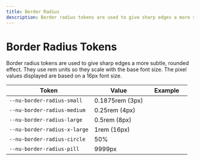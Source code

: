 ```yaml
---
title: Border Radius
description: Border radius tokens are used to give sharp edges a more subtle, rounded effect.
---
```



# Border Radius Tokens

Border radius tokens are used to give sharp edges a more subtle, rounded effect. They use rem units so they scale with the base font size. The pixel values displayed are based on a 16px font size.

| Token                        | Value           | Example                                                                                                  |
| ---------------------------- | --------------- | -------------------------------------------------------------------------------------------------------- |
| `--nu-border-radius-small`   | 0.1875rem (3px) | <div class="border-radius-demo" style="border-radius: var(--nu-border-radius-small);"></div>             |
| `--nu-border-radius-medium`  | 0.25rem (4px)   | <div class="border-radius-demo" style="border-radius: var(--nu-border-radius-medium);"></div>            |
| `--nu-border-radius-large`   | 0.5rem (8px)    | <div class="border-radius-demo" style="border-radius: var(--nu-border-radius-large);"></div>             |
| `--nu-border-radius-x-large` | 1rem (16px)     | <div class="border-radius-demo" style="border-radius: var(--nu-border-radius-x-large);"></div>           |
| `--nu-border-radius-circle`  | 50%             | <div class="border-radius-demo" style="border-radius: var(--nu-border-radius-circle);"></div>            |
| `--nu-border-radius-pill`    | 9999px          | <div class="border-radius-demo" style="border-radius: var(--nu-border-radius-pill); width: 6rem;"></div> |
